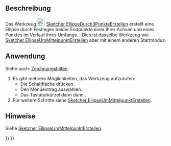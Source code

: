 <languages/>

{{Docnav/de
|[[Sketcher_CreateEllipseByCenter/de|EllipseUmMittelpunktErstellen]]
|[[Sketcher_CreateRectangle/de|RechteckErstellen]]
|[[Sketcher_Workbench/de|Sketcher]]
|IconL=Sketcher_CreateEllipseByCenter.svg
|IconR=Sketcher_CreateRectangle.svg
|IconC=Workbench_Sketcher.svg
}}

{{GuiCommand/de
|Name=Sketcher CreateEllipseBy3Points
|Name/de=Sketcher EllipseDurch3PunkteErstellen
|MenuLocation=Skizze → Geometrien → Ellipse durch 3 Punkte
|Workbenches=[[Sketcher_Workbench/de|Sketcher]]
|Shortcut={{KEY|G}} {{KEY|3}} {{KEY|E}}
|Version=0.15
|SeeAlso=[[Sketcher_CreateEllipseByCenter/de|Sketcher EllipseUmMittelpunktErstellen]]
}}

<span id="Description"></span>
==Beschreibung==

Das Werkzeug [[Image:Sketcher_CreateEllipseBy3Points.svg|24px]] [[Sketcher_CreateEllipseBy3Points/de|Sketcher EllipseDurch3PunkteErstellen]] erstellt eine Ellipse durch Festlegen beider Endpunkte einer ihrer Achsen und eines Punktes im Verlauf ihres Umfangs. {{Version/de|1.0}}: Dies ist dasselbe Werkzeug wie [[Sketcher_CreateEllipseByCenter/de|Sketcher EllipseUmMittelpunktErstellen]] aber mit einem anderen Startmodus.

<span id="Usage"></span>
==Anwendung==

Siehe auch: [[Sketcher_Workbench/de#Zeichnungshilfen|Zeichnungshilfen]].

# Es gibt mehrere Möglichkeiten, das Werkzeug aufzurufen:
#* Die Schaltfläche {{Button|[[Image:Sketcher_CreateEllipseBy3Points.svg|16px]] [[Sketcher_CreateEllipseBy3Points/de|Ellipse durch 3 Punkte]]}} drücken.
#* Den Menüeintrag {{MenuCommand|Skizze → Geometrien → [[Image:Sketcher_CreateEllipseBy3Points.svg|16px]] Ellipse durch 3 Punkte}} auswählen.
#* Das Tastaturkürzel {{KEY|G}} dann {{KEY|3}} dann {{KEY|E}}.
# Für weitere Schritte siehe [[Sketcher_CreateEllipseByCenter/de#Anwendung|Sketcher EllipseUmMittelpunktErstellen]].

<span id="Notes"></span>
==Hinweise==

Siehe [[Sketcher_CreateEllipseByCenter/de#Hinweise|Sketcher EllipseUmMittelpunktErstellen]].


{{Docnav/de
|[[Sketcher_CreateEllipseByCenter/de|EllipseUmMittelpunktErstellen]]
|[[Sketcher_CreateRectangle/de|RechteckErstellen]]
|[[Sketcher_Workbench/de|Sketcher]]
|IconL=Sketcher_CreateEllipseByCenter.svg
|IconR=Sketcher_CreateRectangle.svg
|IconC=Workbench_Sketcher.svg
}}

{{Sketcher_Tools_navi{{#translation:}}}}
{{Userdocnavi{{#translation:}}}}